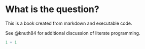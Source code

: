 # What is the question?

This is a book created from markdown and executable code.

See @knuth84 for additional discussion of literate programming.

```r
1 + 1
```
